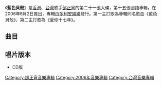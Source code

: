 {{Album infobox | <!-- See Wikipedia:WikiProject_Albums -->
|  Name        = 藍色貝殼
|  Type        = [[專輯|專輯]]
|  Artist      = [[邰正宵|邰正宵]]
|  Cover       = 邰正宵 藍色貝殼.jpg
|  Released    = 2006年6月2日
|  Recorded    = 2006年
|  Genre       = [[國語流行音樂|國語流行音樂]]
|  Length      = 48分58秒
|  Label       = [[宏將多利安|多利安]]<ref>{{cite web|url=http://ent.sina.com.cn/y/2007-02-04/02201437982.html|title=邰正宵变原告 控告新专辑出版公司合同违约|publisher=东南快报|via=新浪网|quote= 邰正宵《蓝色贝壳》专辑的台湾唱片发行公司“多利安” }}</ref>
|  Number      = 
|  Producer    = 見[[#曲目|曲目列表]]
|  Last album  = [[國語真經典_(邰正宵)|國語真經典]]<br />（2005年）
|  This album  = '''藍色貝殼'''<br />（2006年）
|  Next album  = [[我不配|我不配]]<br />（2007年）
}}

《'''藍色貝殼'''》是[[香港|香港]]、[[台灣|台灣]]歌手[[邰正宵|邰正宵]]的第二十一張大碟，第十五張國語專輯，在2006年6月2日推出，專輯由[[多利安娛樂|多利安娛樂]]發行。第一主打歌為專輯同名歌曲《藍色貝殼》，第二主打歌為《愛你十七年》。

== 曲目 ==
{{Tracklist
| total_length = 48:58

| music_credits = yes
| lyrics_credits = yes
| arranger_credits = yes
| producer_credits = yes
| longnote_column = yes

| title1 = 藍色貝殼
| note1 = 
| longnote1 = 第一主打<br/>粵語版為《淒涼》
| music1 = [[方文良|方文良]]
| lyrics1 = [[陳靜楠|陳靜楠]]
| arranger1 = [[安棟|安棟]]
| producer1 = [[邰正宵|邰正宵]]<br/>[[朱敬然|朱敬然]]
| length1 = 4:01

| title2 = 生命的長河
| note2 = 
| longnote2 = 第三主打
| music2 = [[朱敬然|朱敬然]]
| lyrics2 = [[易家揚|易家揚]]
| arranger2 = [[吳慶隆|吳慶隆]]
| producer2 = 朱敬然
| length2 = 3:46

| title3 = 愛你十七年
| note3 = 
| longnote3 = 第二主打
| music3 = [[陳小霞|陳小霞]]
| lyrics3 = [[姚若龍|姚若龍]]
| arranger3 = 安棟
| producer3 = 邰正宵<br/>朱敬然
| length3 = 4:49

| title4 = 地下鐵
| note4 = 
| longnote4 = 第四主打<br/>原唱為[[鍾漢良|鍾漢良]]
| music4 = 邰正宵
| lyrics4 = [[易家揚|易家揚]]
| arranger4 = [[鄧志明|鄧志明]]
| producer4 = 朱敬然
| length4 = 4:28

| title5 = 明天的香格里拉
| note5 = 
| longnote5 = 第五主打<br/>改编自美国歌手[[Rich_Mullins|Rich Mullins]]的《Awesome God》
| music5 = [[Rich_Mullins|Rich Mullins]]
| lyrics5 = 姚若龍
| arranger5 = [[洪敬堯|洪敬堯]]
| producer5 = 邰正宵
| length5 = 4:16

| title6 = 滬寧鐵路
| note6 = 
| longnote6 = 
| music6 = 邰正宵
| lyrics6 = [[黃桂蘭|黃桂蘭]]
| arranger6 = [[王豫民|王豫民]]
| producer6 = 邰正宵<br/>[[梁介洋|梁介洋]]
| length6 = 5:15

| title7 = 你喜歡聽我唱歌
| note7 = 
| longnote7 = 
| music7 = 朱敬然
| lyrics7 = 邰正宵
| arranger7 = 朱敬然
| producer7 = 朱敬然
| length7 = 4:14

| title8 = 天羅地網
| note8 = 
| longnote8 = [[格里杰夫|-{格里杰夫}-]]合唱
| music8 = 邰正宵
| lyrics8 = 邰正宵
| arranger8 = [[Kenn_C|Kenn C]]
| producer8 = 邰正宵<br/>[[王姿方|王姿方]]
| length8 = 4:54

| title9 = 失眠金曲
| note9 = 粵
| longnote9 = 國語版為[[李聖傑|李聖傑]]《痴心絕對》
| music9 = [[蔡伯南|蔡伯南]]
| lyrics9 = [[林若寧|林若寧]]
| arranger9 = [[陳熙|陳熙]]<br/>[[蘇郁修|蘇郁修]]
| producer9 = 邰正宵<br/>朱敬然
| length9 = 3:58

| title10 = 因為愛你
| note10 =  
| longnote10 = 
| music10 = 邰正宵
| lyrics10 = 邰正宵
| arranger10 = [[洪信傑|洪信傑]]
| producer10 = 邰正宵<br/>梁介洋
| length10 = 5:14

| title11 = 藍色貝殼
| note11 = 心碎回憶版
| longnote11 = 
| music11 = 方文良
| lyrics11 = 陳靜楠
| arranger11 = 安棟
| producer11 = 邰正宵<br/>朱敬然
| length11 = 3:57

}}

== 唱片版本 ==
*CD版

{{邰正宵}}

[[Category:邰正宵音樂專輯|Category:邰正宵音樂專輯]]
[[Category:2006年音樂專輯|Category:2006年音樂專輯]]
[[Category:台灣音樂專輯|Category:台灣音樂專輯]]